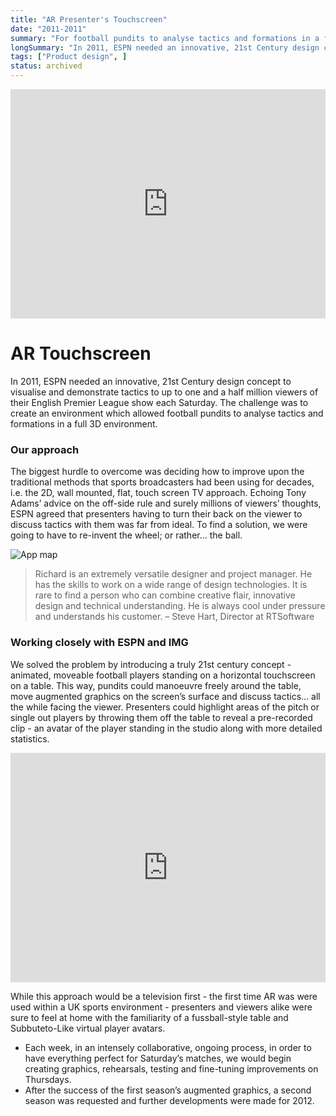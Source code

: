 ```yaml
---
title: "AR Presenter's Touchscreen"
date: "2011-2011"
summary: "For football pundits to analyse tactics and formations in a full 3D environment."
longSummary: "In 2011, ESPN needed an innovative, 21st Century design concept to visualise and demonstrate tactics to up to one and a half million viewers of their English Premier League show each Saturday."
tags: ["Product design", ]
status: archived
---
```


<iframe src="https://player.vimeo.com/video/54402005?h=ccc4877eba&byline=0&portrait=0" width="100%" height="367" frameBorder="0" allow="autoplay; fullscreen; picture-in-picture" allowFullScreen></iframe>


# AR Touchscreen
In 2011, ESPN needed an innovative, 21st Century design concept to visualise and demonstrate tactics to up to one and a half million viewers of their English Premier League show each Saturday. The challenge was to create an environment which allowed football pundits to analyse tactics and formations in a full 3D environment.

### Our approach
The biggest hurdle to overcome was deciding how to improve upon the traditional methods that sports broadcasters had been using for decades, i.e. the 2D, wall mounted, flat, touch screen TV approach. Echoing Tony Adams’ advice on the off-side rule and surely millions of viewers’ thoughts, ESPN agreed that presenters having to turn their back on the viewer to discuss tactics with them was far from ideal. To find a solution, we were going to have to re-invent the wheel; or rather... the ball.

<Image
  src="/projects/espn/keegan.jpg"
  alt="App map"
  width={1458}
  height={761}
  contained
/>

> Richard is an extremely versatile designer and project manager. He has the skills to work on a wide range of design technologies. It is rare to find a person who can combine creative flair, innovative design and technical understanding. He is always cool under pressure and understands his customer.
– Steve Hart, Director at RTSoftware

### Working closely with ESPN and IMG
We solved the problem by introducing a truly 21st century concept - animated, moveable football players standing on a horizontal touchscreen on a table. This way, pundits could manoeuvre freely around the table, move augmented graphics on the screen’s surface and discuss tactics... all the while facing the viewer. Presenters could highlight areas of the pitch or single out players by throwing them off the table to reveal a pre-recorded clip - an avatar of the player standing in the studio along with more detailed statistics.

<iframe src="https://player.vimeo.com/video/54403650?h=ccc4877eba&byline=0&portrait=0" width="100%" height="367" frameBorder="0" allow="autoplay; fullscreen; picture-in-picture" allowFullScreen></iframe>


While this approach would be a television first - the first time AR was were used within a UK sports environment - presenters and viewers alike were sure to feel at home with the familiarity of a fussball-style table and Subbuteto-Like virtual player avatars.
- Each week, in an intensely collaborative, ongoing process, in order to have everything perfect for Saturday’s matches, we would begin creating graphics, rehearsals, testing and fine-tuning improvements on Thursdays.
- After the success of the first season’s augmented graphics, a second season was requested and further developments were made for 2012.
